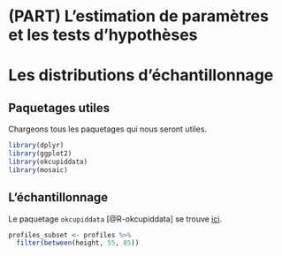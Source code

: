 # (PART) L'estimation de paramètres et les tests d'hypothèses {-} 

# Les distributions d'échantillonnage

## Paquetages utiles {-}

Chargeons tous les paquetages qui nous seront utiles.

```r
library(dplyr)
library(ggplot2)
library(okcupiddata)
library(mosaic)
```

## L'échantillonnage

Le paquetage `okcupiddata` [@R-okcupiddata] se trouve [ici](https://github.com/rudeboybert/okcupiddata).

```r
profiles_subset <- profiles %>% 
  filter(between(height, 55, 85))
```


